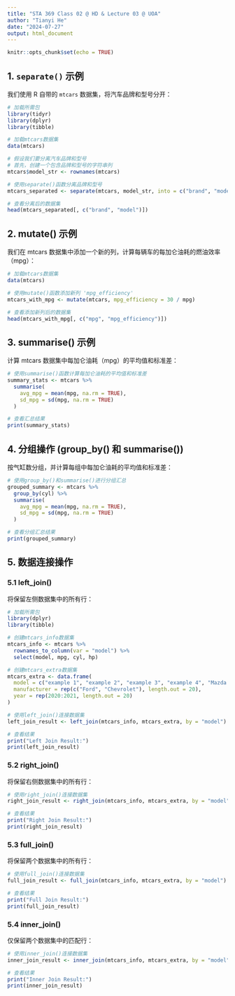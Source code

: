 ---
title: "STA 369 Class 02 @ HD & Lecture 03 @ UOA"
author: "Tianyi He"
date: "2024-07-27"
output: html_document
---

```{r setup, include=FALSE}
knitr::opts_chunk$set(echo = TRUE)
```

## 1. `separate()` 示例

我们使用 R 自带的 `mtcars` 数据集，将汽车品牌和型号分开：

```{r separate-example, echo=TRUE}
# 加载所需包
library(tidyr)
library(dplyr)
library(tibble)

# 加载mtcars数据集
data(mtcars)

# 假设我们要分离汽车品牌和型号
# 首先，创建一个包含品牌和型号的字符串列
mtcars$model_str <- rownames(mtcars)

# 使用separate()函数分离品牌和型号
mtcars_separated <- separate(mtcars, model_str, into = c("brand", "model"), sep = " ")

# 查看分离后的数据集
head(mtcars_separated[, c("brand", "model")])
```

## 2. mutate() 示例
我们在 mtcars 数据集中添加一个新的列，计算每辆车的每加仑油耗的燃油效率（mpg）：

```{r}
# 加载mtcars数据集
data(mtcars)

# 使用mutate()函数添加新列 'mpg_efficiency'
mtcars_with_mpg <- mutate(mtcars, mpg_efficiency = 30 / mpg)

# 查看添加新列后的数据集
head(mtcars_with_mpg[, c("mpg", "mpg_efficiency")])

```

## 3. summarise() 示例
计算 mtcars 数据集中每加仑油耗（mpg）的平均值和标准差：

```{r}
# 使用summarise()函数计算每加仑油耗的平均值和标准差
summary_stats <- mtcars %>%
  summarise(
    avg_mpg = mean(mpg, na.rm = TRUE),
    sd_mpg = sd(mpg, na.rm = TRUE)
  )

# 查看汇总结果
print(summary_stats)

```

## 4. 分组操作 (group_by() 和 summarise())
按气缸数分组，并计算每组中每加仑油耗的平均值和标准差：

```{r}
# 使用group_by()和summarise()进行分组汇总
grouped_summary <- mtcars %>%
  group_by(cyl) %>%
  summarise(
    avg_mpg = mean(mpg, na.rm = TRUE),
    sd_mpg = sd(mpg, na.rm = TRUE)
  )

# 查看分组汇总结果
print(grouped_summary)

```

## 5. 数据连接操作
### 5.1 left_join()
将保留左侧数据集中的所有行：

```{r}
# 加载所需包
library(dplyr)
library(tibble)

# 创建mtcars_info数据集
mtcars_info <- mtcars %>%
  rownames_to_column(var = "model") %>%
  select(model, mpg, cyl, hp)

# 创建mtcars_extra数据集
mtcars_extra <- data.frame(
  model = c("example 1", "example 2", "example 3", "example 4", "Mazda RX4", "Mazda RX4 Wag", "example 11", "example 22", "example 33", "example 44", "example 111", "example 222", "example 333", "example 444", "example 1111", "example 2222", "example 3333", "example 4444", "example 15", "example 25"),
  manufacturer = rep(c("Ford", "Chevrolet"), length.out = 20),
  year = rep(2020:2021, length.out = 20)
)

# 使用left_join()连接数据集
left_join_result <- left_join(mtcars_info, mtcars_extra, by = "model")

# 查看结果
print("Left Join Result:")
print(left_join_result)

```

### 5.2 right_join()
将保留右侧数据集中的所有行：
```{r}
# 使用right_join()连接数据集
right_join_result <- right_join(mtcars_info, mtcars_extra, by = "model")

# 查看结果
print("Right Join Result:")
print(right_join_result)

```

### 5.3 full_join()
将保留两个数据集中的所有行：
```{r}
# 使用full_join()连接数据集
full_join_result <- full_join(mtcars_info, mtcars_extra, by = "model")

# 查看结果
print("Full Join Result:")
print(full_join_result)

```

### 5.4 inner_join()
仅保留两个数据集中的匹配行：

```{r}
# 使用inner_join()连接数据集
inner_join_result <- inner_join(mtcars_info, mtcars_extra, by = "model")

# 查看结果
print("Inner Join Result:")
print(inner_join_result)

```


